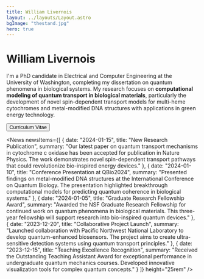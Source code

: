 ```yaml
---
title: William Livernois
layout: ../layouts/Layout.astro
bgImage: "thestand.jpg"
hero: true
---
```



<Card>

# William Livernois

I'm a PhD candidate in Electrical and Computer Engineering at the University of Washington, completing my dissertation on quantum phenomena in biological systems. My research focuses on **computational modeling of quantum transport in biological materials**, particularly the development of novel spin-dependent transport models for multi-heme cytochromes and metal-modified DNA structures with applications in green energy technology.

<Button href="https://google.com/">Curriculum Vitae</Button>

<Molecule />

</Card>

<News newsItems={[
    {
        date: "2024-01-15",
        title: "New Research Publication",
        summary: "Our latest paper on quantum transport mechanisms in cytochrome c oxidase has been accepted for publication in Nature Physics. The work demonstrates novel spin-dependent transport pathways that could revolutionize bio-inspired energy devices."
    },
    {
        date: "2024-01-10",
        title: "Conference Presentation at QBio2024",
        summary: "Presented findings on metal-modified DNA structures at the International Conference on Quantum Biology. The presentation highlighted breakthrough computational models for predicting quantum coherence in biological systems."
    },
    {
        date: "2024-01-05",
        title: "Graduate Research Fellowship Award",
        summary: "Awarded the NSF Graduate Research Fellowship for continued work on quantum phenomena in biological materials. This three-year fellowship will support research into bio-inspired quantum devices."
    },
    {
        date: "2023-12-20",
        title: "Collaborative Project Launch",
        summary: "Launched collaboration with Pacific Northwest National Laboratory to develop quantum-enhanced biosensors. The project aims to create ultra-sensitive detection systems using quantum transport principles."
    },
    {
        date: "2023-12-15",
        title: "Teaching Excellence Recognition",
        summary: "Received the Outstanding Teaching Assistant Award for exceptional performance in undergraduate quantum mechanics courses. Developed innovative visualization tools for complex quantum concepts."
    }
]} height="25rem" />
